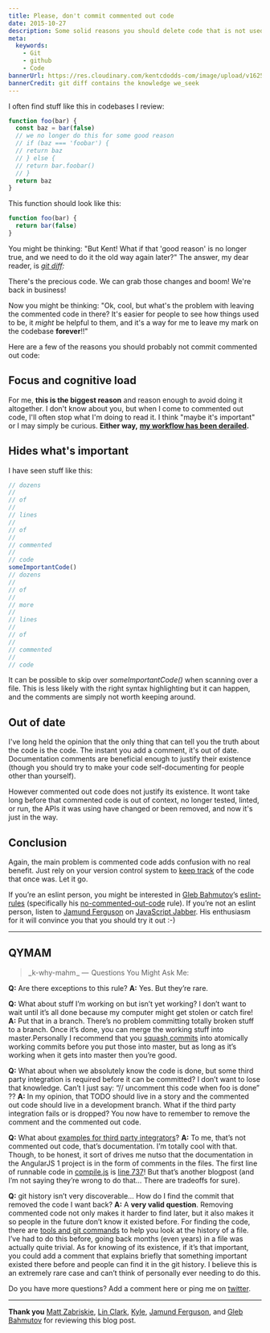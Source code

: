 ```yaml
---
title: Please, don't commit commented out code
date: 2015-10-27
description: Some solid reasons you should delete code that is not used
meta:
  keywords:
    - Git
    - github
    - Code
bannerUrl: https://res.cloudinary.com/kentcdodds-com/image/upload/v1625033201/kentcdodds.com/content/blog/please-dont-commit-commented-out-code/banner.png
bannerCredit: git diff contains the knowledge we_seek
---
```


I often find stuff like this in codebases I review:

```js
function foo(bar) {
  const baz = bar(false)
  // we no longer do this for some good reason
  // if (baz === 'foobar') {
  // return baz
  // } else {
  // return bar.foobar()
  // }
  return baz
}
```

This function should look like this:

```js
function foo(bar) {
  return bar(false)
}
```

You might be thinking: "But Kent! What if that 'good reason' is no longer true,
and we need to do it the old way again later?" The answer, my dear reader, is
[_git diff_](https://git-scm.com/docs/git-diff)_:_

There's the precious code. We can grab those changes and boom! We're back in
business!

Now you might be thinking: "Ok, cool, but what's the problem with leaving the
commented code in there? It's easier for people to see how things used to be, it
_might_ be helpful to them, and it's a way for me to leave my mark on the
codebase **forever**!!"

Here are a few of the reasons you should probably not commit commented out code:

## **Focus and cognitive load**

For me, **this is the biggest reason** and reason enough to avoid doing it
altogether. I don't know about you, but when I come to commented out code, I'll
often stop what I'm doing to read it. I think "maybe it's important" or I may
simply be curious. **Either way,**
[**my workflow has been derailed**](http://heeris.id.au/2013/this-is-why-you-shouldnt-interrupt-a-programmer)**.**

## Hides what's important

I have seen stuff like this:

```js
// dozens
//
// of
//
// lines
//
// of
//
// commented
//
// code
someImportantCode()
// dozens
//
// of
//
// more
//
// lines
//
// of
//
// commented
//
// code
```

It can be possible to skip over _someImportantCode()_ when scanning over a file.
This is less likely with the right syntax highlighting but it can happen, and
the comments are simply not worth keeping around.

## Out of date

I've long held the opinion that the only thing that can tell you the truth about
the code is the code. The instant you add a comment, it's out of date.
Documentation comments are beneficial enough to justify their existence (though
you should try to make your code self-documenting for people other than
yourself).

However commented out code does not justify its existence. It wont take long
before that commented code is out of context, no longer tested, linted, or run,
the APIs it was using have changed or been removed, and now it's just in the
way.

## Conclusion

Again, the main problem is commented code adds confusion with no real benefit.
Just rely on your version control system to
[keep track](https://youtu.be/dQw4w9WgXcQ) of the code that once was. Let it go.

If you’re an eslint person, you might be interested in
[Gleb Bahmutov](https://twitter.com/bahmutov)’s
[eslint-rules](https://github.com/bahmutov/eslint-rules) (specifically his
[no-commented-out-code](https://github.com/bahmutov/eslint-rules#no-commented-out-code)
rule). If you’re not an eslint person, listen to
[Jamund Ferguson](https://twitter.com/xjamundx) on
[JavaScript Jabber](https://devchat.tv/js-jabber/162-jsj-eslint-with-jamund-ferguson).
His enthusiasm for it will convince you that you should try it out :-)

---

## QYMAM

> _k-why-mahm _ —  Questions You Might Ask Me:

**Q:** Are there exceptions to this rule? **A:** Yes. But they’re rare.

**Q:** What about stuff I’m working on but isn’t yet working? I don’t want to
wait until it’s all done because my computer might get stolen or catch fire!
**A:** Put that in a branch. There’s no problem committing totally broken stuff
to a branch. Once it’s done, you can merge the working stuff into
master.Personally I recommend that you
[squash commits](http://makandracards.com/makandra/527-squash-several-git-commits-into-a-single-commit)
into atomically working commits before you put those into master, but as long as
it’s working when it gets into master then you’re good.

**Q:** What about when we absolutely know the code is done, but some third party
integration is required before it can be committed? I don’t want to lose that
knowledge. Can’t I just say: “// uncomment this code when foo is done” ?? **A:**
In my opinion, that TODO should live in a story and the commented out code
should live in a development branch. What if the third party integration fails
or is dropped? You now have to remember to remove the comment and the commented
out code.

**Q:** What about
[examples for third party integrators](https://twitter.com/cssensei/status/658780781943328769)?
**A:** To me, that’s not commented out code, that’s documentation. I’m totally
cool with that. Though, to be honest, it sort of drives me nutso that the
documentation in the AngularJS 1 project is in the form of comments in the
files. The first line of runnable code in
[compile.js](https://github.com/angular/angular.js/blob/469b14a525aad1eb3a0013f9d02c943b649c3392/src/ng/compile.js)
is
[line 737](https://github.com/angular/angular.js/blob/469b14a525aad1eb3a0013f9d02c943b649c3392/src/ng/compile.js#L737)!
But that’s another blogpost (and I’m not saying they’re wrong to do that… There
are tradeoffs for sure).

**Q:** git history isn’t very discoverable… How do I find the commit that
removed the code I want back? **A:** A **very valid question**. Removing
commented code not only makes it harder to find later, but it also makes it so
people in the future don’t know it existed before. For finding the code, there
are [tools and git commands](http://stackoverflow.com/q/278192/971592) to help
you look at the history of a file. I’ve had to do this before, going back months
(even years) in a file was actually quite trivial. As for knowing of its
existence, if it’s that important, you could add a comment that explains briefly
that something important existed there before and people can find it in the git
history. I believe this is an extremely rare case and can’t think of personally
ever needing to do this.

Do you have more questions? Add a comment here or ping me on
[twitter](https://twitter.com/kentcdodds).

---

**Thank you** [Matt Zabriskie](https://twitter.com/mzabriskie),
[Lin Clark](https://twitter.com/linclark), [Kyle](https://twitter.com/getify),
[Jamund Ferguson](https://twitter.com/xjamundx), and
[Gleb Bahmutov](https://twitter.com/bahmutov) for reviewing this blog post.
